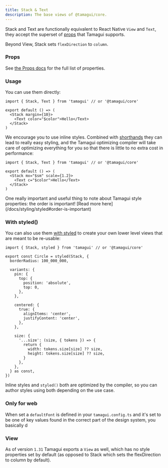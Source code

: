 ```yaml
---
title: Stack & Text
description: The base views of @tamagui/core.
---
```


Stack and Text are functionally equivalent to React Native `View` and `Text`, they accept the superset of [props](/docs/styling/props) that Tamagui supports.

Beyond View, Stack sets `flexDirection` to `column`.

### Props

See [the Props docs](/docs/styling/props) for the full list of properties.

### Usage

You can use them directly:

```tsx
import { Stack, Text } from 'tamagui' // or '@tamagui/core'

export default () => (
  <Stack margin={10}>
    <Text color="$color">Hello</Text>
  </Stack>
)
```

We encourage you to use inline styles. Combined with [shorthands](/docs/core/configuration#shorthands) they can lead to really easy styling, and the Tamagui optimizing compiler will take care of optimizing everything for you so that there is little to no extra cost in performance:

```tsx
import { Stack, Text } from 'tamagui' // or '@tamagui/core'

export default () => (
  <Stack mx="$sm" scale={1.2}>
    <Text c="$color">Hello</Text>
  </Stack>
)
```

<Notice>
  One really important and useful thing to note about Tamagui style properties: the order
  is important! [Read more here](/docs/styling/styled#order-is-important)
</Notice>

### With styled()

You can also use them [with styled](/docs/styling/styled) to create your own lower level views that are meant to be re-usable:

```tsx
import { Stack, styled } from 'tamagui' // or '@tamagui/core'

export const Circle = styled(Stack, {
  borderRadius: 100_000_000,

  variants: {
    pin: {
      top: {
        position: 'absolute',
        top: 0,
      },
    },

    centered: {
      true: {
        alignItems: 'center',
        justifyContent: 'center',
      },
    },

    size: {
      '...size': (size, { tokens }) => {
        return {
          width: tokens.size[size] ?? size,
          height: tokens.size[size] ?? size,
        }
      },
    },
  } as const,
})
```

Inline styles and `styled()` both are optimized by the compiler, so you can author styles using both depending on the use case.

### Only for web

When set a `defaultFont` is defined in your `tamagui.config.ts` and it's set to be one of key values found in the correct part of the design system, you basically d

### View

As of version `1.31` Tamagui exports a `View` as well, which has no style properties set by default (as opposed to Stack which sets the flexDirection to column by default).
